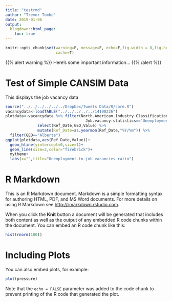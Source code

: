 ```yaml
---
title: "testrmd"
author: "Trevor Tombe"
date: 2019-01-06
output: 
  blogdown::html_page:
    toc: true
---
```


```r
knitr::opts_chunk$set(warning=F, message=F, echo=F,fig.width = 8,fig.height = 4.5,fig.align="center",
                      cache=T)
```

{{% alert warning %}}
Here's some important information...
{{% /alert %}}

# Test of Simple CANSIM Data
This displays the job vacancy data

```r
source("../../../../../../Dropbox/Tweets Data/R/core.R")
vacancydata<-loadTABLE("../../../../../14100226")
plotdata<-vacancydata %>% filter(North.American.Industry.Classification.System..NAICS.=="All unemployed",
                                   Job.vacancy.statistics=="Unemployment-to-job vacancies ratio") %>%
              select(Ref_Date,GEO,Value) %>%
              mutate(Ref_Date=as.yearmon(Ref_Date,"%Y/%m")) %>%
  filter(GEO=="Alberta")
ggplot(plotdata,aes(Ref_Date,Value))+
  geom_hline(yintercept=0,size=1)+
  geom_line(size=2,color="firebrick")+
  mytheme+
  labs(x="",title="Unemployment-to-job vacancies ratio")
```

# R Markdown

This is an R Markdown document. Markdown is a simple formatting syntax for authoring HTML, PDF, and MS Word documents. For more details on using R Markdown see <http://rmarkdown.rstudio.com>.

When you click the **Knit** button a document will be generated that includes both content as well as the output of any embedded R code chunks within the document. You can embed an R code chunk like this:

```r
hist(rnorm(100))
```

# Including Plots

You can also embed plots, for example:

```r
plot(pressure)
```

Note that the `echo = FALSE` parameter was added to the code chunk to prevent printing of the R code that generated the plot.
